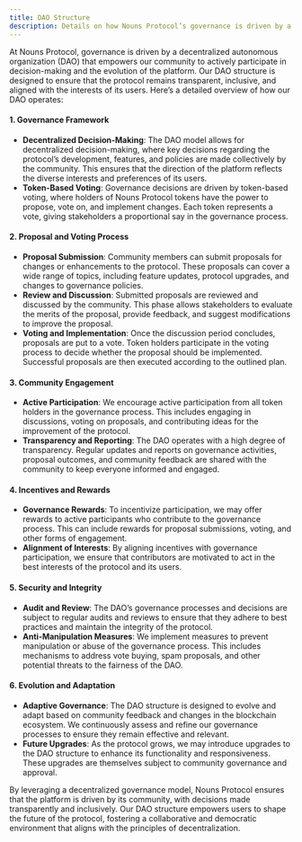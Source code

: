 ```yaml
---
title: DAO Structure
description: Details on how Nouns Protocol’s governance is driven by a decentralized community. Planned Features (Subject to Change).
---
```


At Nouns Protocol, governance is driven by a decentralized autonomous organization (DAO) that empowers our community to actively participate in decision-making and the evolution of the platform. Our DAO structure is designed to ensure that the protocol remains transparent, inclusive, and aligned with the interests of its users. Here’s a detailed overview of how our DAO operates:

#### **1. Governance Framework**

- **Decentralized Decision-Making**: The DAO model allows for decentralized decision-making, where key decisions regarding the protocol’s development, features, and policies are made collectively by the community. This ensures that the direction of the platform reflects the diverse interests and preferences of its users.
- **Token-Based Voting**: Governance decisions are driven by token-based voting, where holders of Nouns Protocol tokens have the power to propose, vote on, and implement changes. Each token represents a vote, giving stakeholders a proportional say in the governance process.

#### **2. Proposal and Voting Process**

- **Proposal Submission**: Community members can submit proposals for changes or enhancements to the protocol. These proposals can cover a wide range of topics, including feature updates, protocol upgrades, and changes to governance policies.
- **Review and Discussion**: Submitted proposals are reviewed and discussed by the community. This phase allows stakeholders to evaluate the merits of the proposal, provide feedback, and suggest modifications to improve the proposal.
- **Voting and Implementation**: Once the discussion period concludes, proposals are put to a vote. Token holders participate in the voting process to decide whether the proposal should be implemented. Successful proposals are then executed according to the outlined plan.

#### **3. Community Engagement**

- **Active Participation**: We encourage active participation from all token holders in the governance process. This includes engaging in discussions, voting on proposals, and contributing ideas for the improvement of the protocol.
- **Transparency and Reporting**: The DAO operates with a high degree of transparency. Regular updates and reports on governance activities, proposal outcomes, and community feedback are shared with the community to keep everyone informed and engaged.

#### **4. Incentives and Rewards**

- **Governance Rewards**: To incentivize participation, we may offer rewards to active participants who contribute to the governance process. This can include rewards for proposal submissions, voting, and other forms of engagement.
- **Alignment of Interests**: By aligning incentives with governance participation, we ensure that contributors are motivated to act in the best interests of the protocol and its users.

#### **5. Security and Integrity**

- **Audit and Review**: The DAO’s governance processes and decisions are subject to regular audits and reviews to ensure that they adhere to best practices and maintain the integrity of the protocol.
- **Anti-Manipulation Measures**: We implement measures to prevent manipulation or abuse of the governance process. This includes mechanisms to address vote buying, spam proposals, and other potential threats to the fairness of the DAO.

#### **6. Evolution and Adaptation**

- **Adaptive Governance**: The DAO structure is designed to evolve and adapt based on community feedback and changes in the blockchain ecosystem. We continuously assess and refine our governance processes to ensure they remain effective and relevant.
- **Future Upgrades**: As the protocol grows, we may introduce upgrades to the DAO structure to enhance its functionality and responsiveness. These upgrades are themselves subject to community governance and approval.

By leveraging a decentralized governance model, Nouns Protocol ensures that the platform is driven by its community, with decisions made transparently and inclusively. Our DAO structure empowers users to shape the future of the protocol, fostering a collaborative and democratic environment that aligns with the principles of decentralization.
